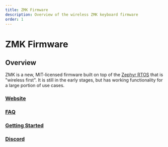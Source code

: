 ```yaml
---
title: ZMK Firmware
description: Overview of the wireless ZMK keyboard firmware
order: 1
---
```


# ZMK Firmware

## Overview
ZMK is a new, MIT-licensed firmware built on top of the [Zephyr RTOS](https://www.zephyrproject.org/) that is "wireless first". It is still in the early stages, but has working functionality for a large portion of use cases.

### [Website](https://zmkfirmware.dev/)
### [FAQ](https://zmkfirmware.dev/docs/faq/)
### [Getting Started](https://zmkfirmware.dev/docs/user-setup)
### [Discord](https://zmkfirmware.dev/community/discord/invite)

